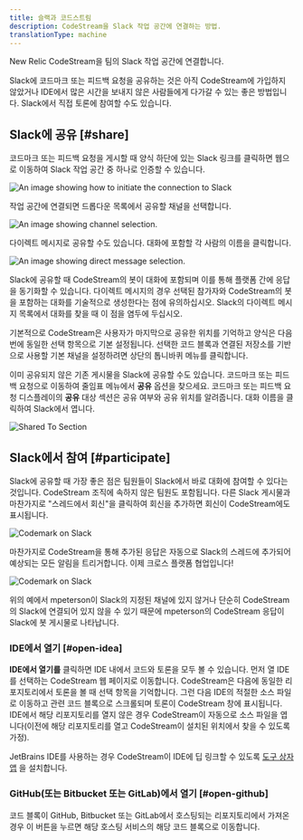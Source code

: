 ```yaml
---
title: 슬랙과 코드스트림
description: CodeStream을 Slack 작업 공간에 연결하는 방법.
translationType: machine
---
```








New Relic CodeStream을 팀의 Slack 작업 공간에 연결합니다.

Slack에 코드마크 또는 피드백 요청을 공유하는 것은 아직 CodeStream에 가입하지 않았거나 IDE에서 많은 시간을 보내지 않은 사람들에게 다가갈 수 있는 좋은 방법입니다. Slack에서 직접 토론에 참여할 수도 있습니다.

## Slack에 공유 [#share]

코드마크 또는 피드백 요청을 게시할 때 양식 하단에 있는 Slack 링크를 클릭하면 웹으로 이동하여 Slack 작업 공간 중 하나로 인증할 수 있습니다.

<img
  title="Slack basic"
  alt="An image showing how to initiate the connection to Slack"
  src={newCodemarkNotConnected2}
/>

작업 공간에 연결되면 드롭다운 목록에서 공유할 채널을 선택합니다.

<img
  title="Slack channels"
  alt="An image showing channel selection."
  src={postToSlackChannel}
/>

다이렉트 메시지로 공유할 수도 있습니다. 대화에 포함할 각 사람의 이름을 클릭합니다.

<img
  title="Slack channels"
  alt="An image showing direct message selection."
  src={postToSlackDM}
/>

Slack에 공유할 때 CodeStream의 봇이 대화에 포함되며 이를 통해 플랫폼 간에 응답을 동기화할 수 있습니다. 다이렉트 메시지의 경우 선택된 참가자와 CodeStream의 봇을 포함하는 대화를 기술적으로 생성한다는 점에 유의하십시오. Slack의 다이렉트 메시지 목록에서 대화를 찾을 때 이 점을 염두에 두십시오.

기본적으로 CodeStream은 사용자가 마지막으로 공유한 위치를 기억하고 양식은 다음 번에 동일한 선택 항목으로 기본 설정됩니다. 선택한 코드 블록과 연결된 저장소를 기반으로 사용할 기본 채널을 설정하려면 상단의 톱니바퀴 메뉴를 클릭합니다.

이미 공유되지 않은 기존 게시물을 Slack에 공유할 수도 있습니다. 코드마크 또는 피드백 요청으로 이동하여 줄임표 메뉴에서 **공유** 옵션을 찾으세요. 코드마크 또는 피드백 요청 디스플레이의 **공유** 대상 섹션은 공유 여부와 공유 위치를 알려줍니다. 대화 이름을 클릭하여 Slack에서 엽니다.

<img
  alt="Shared To Section"
  src={sharedTo}
/>

## Slack에서 참여 [#participate]

Slack에 공유할 때 가장 좋은 점은 팀원들이 Slack에서 바로 대화에 참여할 수 있다는 것입니다. CodeStream 조직에 속하지 않은 팀원도 포함됩니다. 다른 Slack 게시물과 마찬가지로 "스레드에서 회신"을 클릭하여 회신을 추가하면 회신이 CodeStream에도 표시됩니다.

<img
  alt="Codemark on Slack"
  src={shareOnSlack1}
/>

마찬가지로 CodeStream을 통해 추가된 응답은 자동으로 Slack의 스레드에 추가되어 예상되는 모든 알림을 트리거합니다. 이제 크로스 플랫폼 협업입니다!

<img
  alt="Codemark on Slack"
  src={crossPlatformSlack}
/>

위의 예에서 mpeterson이 Slack의 지정된 채널에 있지 않거나 단순히 CodeStream의 Slack에 연결되어 있지 않을 수 있기 때문에 mpeterson의 CodeStream 응답이 Slack에 봇 게시물로 나타납니다.

### IDE에서 열기 [#open-idea]

**IDE에서 열기를** 클릭하면 IDE 내에서 코드와 토론을 모두 볼 수 있습니다. 먼저 열 IDE를 선택하는 CodeStream 웹 페이지로 이동합니다. CodeStream은 다음에 동일한 리포지토리에서 토론을 볼 때 선택 항목을 기억합니다. 그런 다음 IDE의 적절한 소스 파일로 이동하고 관련 코드 블록으로 스크롤되며 토론이 CodeStream 창에 표시됩니다. IDE에서 해당 리포지토리를 열지 않은 경우 CodeStream이 자동으로 소스 파일을 엽니다(이전에 해당 리포지토리를 열고 CodeStream이 설치된 위치에서 찾을 수 있도록 가정).

JetBrains IDE를 사용하는 경우 CodeStream이 IDE에 딥 링크할 수 있도록 [도구 상자 앱](https://www.jetbrains.com/toolbox-app/) 을 설치합니다.

### GitHub(또는 Bitbucket 또는 GitLab)에서 열기 [#open-github]

코드 블록이 GitHub, Bitbucket 또는 GitLab에서 호스팅되는 리포지토리에서 가져온 경우 이 버튼을 누르면 해당 호스팅 서비스의 해당 코드 블록으로 이동합니다.